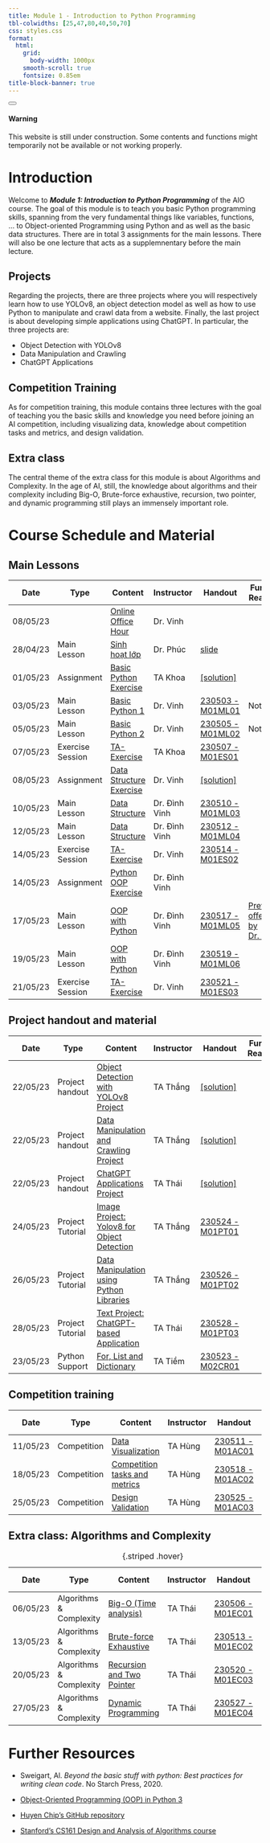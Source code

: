 ```yaml
---
title: Module 1 - Introduction to Python Programming
tbl-colwidths: [25,47,80,40,50,70]
css: styles.css
format:
  html:
    grid:
      body-width: 1000px
    smooth-scroll: true
    fontsize: 0.85em
title-block-banner: true
---
```


<div class="alert alert-dismissible alert-warning">
  <button type="button" class="btn-close" data-bs-dismiss="alert"></button>
  <h4 class="alert-heading">Warning</h4>
  <p class="mb-0">This website is still under construction. Some contents and functions might temporarily not be available or not working properly</a>.</p>
</div>

# Introduction


Welcome to ***Module 1: Introduction to Python Programming*** of the AIO course. The goal of this module is to teach you basic Python programming skills, spanning from the very fundamental things like variables, functions, ... to Object-oriented Programming using Python and as well as the basic data structures. There are in total 3 assignments for the main lessons. There will also be one lecture that acts as a supplemnentary before the main lecture. 

## Projects

Regarding the projects, there are three projects where you will respectively learn how to use YOLOv8, an object detection model as well as how to use Python to manipulate and crawl data from a website. Finally, the last project is about developing simple applications using ChatGPT. In particular, the three projects are: 

- Object Detection with YOLOv8 
- Data Manipulation and Crawling 
- ChatGPT Applications 

## Competition Training

As for competition training, this module contains three lectures with the goal of teaching you the basic skills and knowledge you need before joining an AI competition, including visualizing data, knowledge about competition tasks and metrics, and design validation.

## Extra class

The central theme of the extra class for this module is about Algorithms and Complexity. In the age of AI, still, the knowledge about algorithms and their complexity including Big-O, Brute-force exhaustive, recursion, two pointer, and dynamic programming still plays an immensely important role. 


# Course Schedule and Material

## Main Lessons

| Date       | Type                        | Content                                   | Instructor     | Handout                   | Further Reading                          |
|------------|-----------------------------|-------------------------------------------|----------------|---------------------------|------------------------------------------|
| 08/05/23   |          |   [Online Office Hour](https://youtu.be/UoYSU7ypz4g)                                          | Dr. Vinh       |                           |                                          |
| 28/04/23   | <span class="badge rounded-pill bg-primary">Main Lesson</span> | [Sinh hoạt lớp](https://www.youtube.com/watch?v=95IE3oETJJ0)                             | Dr. Phúc       | [slide](https://drive.google.com/drive/folders/1Iqo7pi_szHLBKeXrhfFzw7yGqepWQyEZ)                     |                                          |
| 01/05/23   | <span class="badge rounded-pill bg-success">Assignment</span>                   | [Basic Python Exercise](https://drive.google.com/file/d/1fYfp7Audr5SJ06ys5pMy0qBcGBb7yabu/view)                      | TA Khoa        | [[solution]](https://drive.google.com/file/d/1DBsc9NKhOOaFHWNM9z4ubx-mzPqa2non/view)                |                                          |
| 03/05/23   | <span class="badge rounded-pill bg-primary">Main Lesson</span>              | [Basic Python 1](https://www.youtube.com/watch?v=SrICKnWd4gM)                              | Dr. Vinh       | [230503 - M01ML01](https://drive.google.com/drive/folders/1TkNDyVgDn7YPv-3rN6Nn29nrKuyqgwVG) | Note    |                                          |
| 05/05/23   | <span class="badge rounded-pill bg-primary">Main Lesson</span>              | [Basic Python 2](https://www.youtube.com/watch?v=tKws9MOQ89Y)                              | Dr. Vinh       | [230505 - M01ML02](https://drive.google.com/drive/folders/1vBQmnfQZpmHeoH452sAR4GBRQ_gCpzSj) | Note    |                                          |
| 07/05/23   | <span class="badge rounded-pill bg-info">Exercise Session</span>        | [TA-Exercise](https://www.youtube.com/watch?v=Aq48Nf6lCVY)                               | TA Khoa        | [230507 - M01ES01](https://drive.google.com/drive/folders/1uJ_vQzgES883zxJw9xE1az8lijmLrR94)          |                                          |
| 08/05/23   |<span class="badge rounded-pill bg-success">Assignment</span>                  | [Data Structure Exercise](https://drive.google.com/file/d/1eD1lWax1ObqSdo5IcSNC_-LVGeN62OWP/view)                   | Dr. Vinh       | [[solution]](https://drive.google.com/file/d/15kJD81E1R5ndm0ZJYlsFeKZVnybplRDO/viewhttps:/drive.google.com/file/d/15kJD81E1R5ndm0ZJYlsFeKZVnybplRDO/view)                |                                          |
| 10/05/23   | <span class="badge rounded-pill bg-primary">Main Lesson</span>              | [Data Structure](https://www.youtube.com/watch?v=TK42WCKiiDw)                            | Dr. Đình Vinh  | [230510 - M01ML03](https://drive.google.com/drive/folders/1I-YUV6K7DQIWeVZr1v7icsoP-I3BuVlu)          |                                          |
| 12/05/23   | <span class="badge rounded-pill bg-primary">Main Lesson</span>              | [Data Structure](https://www.youtube.com/watch?v=BUueswpSwVc&feature=youtu.be)                            | Dr. Đình Vinh  | [230512 - M01ML04](https://drive.google.com/drive/folders/1CYPfh30f0nQLxbHiPl-jxtNHfLkrHc5x)          |                                          |
| 14/05/23   | <span class="badge rounded-pill bg-info">Exercise Session</span>        | [TA-Exercise](https://www.youtube.com/watch?v=NsB9PjZR6G0&feature=youtu.be)                               | Dr. Vinh       | [230514 - M01ES02](https://drive.google.com/drive/folders/1-VeGlYUVMaBH3Ee98UekJHqZc3TKdLXM)          |                                          |
| 14/05/23   | <span class="badge rounded-pill bg-success">Assignment</span>                   | [Python OOP Exercise](https://drive.google.com/file/d/18UAGLZRZ1AqRDdSy_N9uXzKYRwU34Zdp/view)                       | Dr. Đình Vinh  |                           |                                          |
| 17/05/23   | <span class="badge rounded-pill bg-primary">Main Lesson</span>              | [OOP with Python](https://www.youtube.com/watch?v=xdvi9Dzr6Qw)                           | Dr. Đình Vinh  | [230517 - M01ML05](https://drive.google.com/drive/folders/1BB5CjrmLIOcTahQg7eGO2g6UIvrigPqK)          | [Previous offering by Dr. Vinh](https://www.youtube.com/watch?si=L9C_yrUrpA1pRFH_&v=jgHnlmbr2C8&feature=youtu.be)            |
| 19/05/23   | <span class="badge rounded-pill bg-primary">Main Lesson</span>              | [OOP with Python](https://www.youtube.com/watch?v=8oDDxWeiL8A&feature=youtu.be)                           | Dr. Đình Vinh  | [230519 - M01ML06](https://drive.google.com/drive/folders/1nunyJYSXD_9k1ybzvl_fmQbxfnoRhX_K)          |                                          |
| 21/05/23   | <span class="badge rounded-pill bg-info">Exercise Session</span>        | [TA-Exercise](https://www.youtube.com/watch?v=RGPQgXzOqhg)                               | Dr. Vinh       | [230521 - M01ES03](https://drive.google.com/drive/folders/1gUZqdRAeIyqN-em8-1l0zjHKCZVIzOvT)          |                                          |

## Project handout and material

| Date       | Type                        | Content                                   | Instructor     | Handout                   | Further Reading                          |
|------------|-----------------------------|-------------------------------------------|----------------|---------------------------|------------------------------------------|
| 22/05/23   | <span class="badge rounded-pill bg-danger">Project handout</span>              | [Object Detection with YOLOv8 Project](https://drive.google.com/file/d/1bzM445pd7SMjgFgwA7hzjrjgT6Y3nmWL/view)      | TA Thắng       | [[solution]](https://drive.google.com/file/d/1bEAONvHpShFyB-LfmBSSzBsLNiWXdX-H/view)                |                                          |
| 22/05/23   | <span class="badge rounded-pill bg-danger">Project handout</span>            | [Data Manipulation and Crawling Project](https://drive.google.com/file/d/1I8WKELOqHDDFxrhSkaoAoYN1eTxlbzqn/view)    | TA Thắng       | [[solution]](https://drive.google.com/file/d/1ryoNAvV8TsZAn_PX-2PPf780zswEqGKE/view)                |                                          |
| 22/05/23   | <span class="badge rounded-pill bg-danger">Project handout</span>              | [ChatGPT Applications Project](https://drive.google.com/file/d/1h4gQH9UeItUf6UPNoRTL-nmda0fxFD3D/view)              | TA Thái        | [[solution]](https://drive.google.com/file/d/1wDuqMjj_2d3od7hkoYa2dEd9hpXc3AC2/view)                |                                          |
| 24/05/23   | <span class="badge rounded-pill bg-info">Project Tutorial</span>         | [Image Project: Yolov8 for Object Detection](https://www.youtube.com/watch?v=L6Sin-ieEfM)| TA Thắng       | [230524 - M01PT01](https://drive.google.com/drive/folders/1ddidsMv8ISUrKzUViUtxnjpHwJXr6bv-)          |                                          |
| 26/05/23   | <span class="badge rounded-pill bg-info">Project Tutorial</span>        | [Data Manipulation using Python Libraries](https://www.youtube.com/watch?v=LRiMeQdzDPA)  | TA Thắng       | [230526 - M01PT02](https://drive.google.com/drive/folders/11ikSSLi_Hjmt3EHlSWadFohowyxD_44U)          |                                          |
| 28/05/23   | <span class="badge rounded-pill bg-info">Project Tutorial</span>        | [Text Project: ChatGPT-based Application](https://www.youtube.com/watch?v=i-fXB0CFOMY)   | TA Thái        | [230528 - M01PT03](https://drive.google.com/drive/folders/13LVFM_r7ipY-umR6b_-yAs4NiEPIWv37)          |                                          |
| 23/05/23   | <span class="badge rounded-pill bg-light">Python Support</span>         | [For, List and Dictionary](https://www.youtube.com/watch?v=_WkMMGINOVA)                  | TA Tiềm        | [230523 - M02CR01](https://drive.google.com/drive/folders/1mEwkeD_DAaDMoBVY44zjhl4B15snHTcd)          |                                          |

## Competition training

| Date       | Type                        | Content                                   | Instructor     | Handout                   | Further Reading                          |
|------------|-----------------------------|-------------------------------------------|----------------|---------------------------|------------------------------------------|
| 11/05/23   | <span class="badge rounded-pill bg-warning">Competition</span>                  | [Data Visualization](https://www.youtube.com/watch?v=BtAIW83TCvc)                        | TA Hùng        | [230511 - M01AC01](https://drive.google.com/drive/folders/1p1s-HXHjuwZyRDyWhZqkDiIkeAa93Rlq)          |                                          |
| 18/05/23   |<span class="badge rounded-pill bg-warning">Competition</span> | [Competition tasks and metrics](https://www.youtube.com/watch?v=98JL_UFpxlQ)                                          |       TA Hùng          | [230518 - M01AC02](https://drive.google.com/drive/folders/1TZvYRpntsLQdYhKieewtItkAo3YhfBbp)          |         |
| 25/05/23   | <span class="badge rounded-pill bg-warning">Competition</span>                  | [Design Validation](https://www.youtube.com/watch?v=TyVCXo45c1Y)                         |      TA Hùng           | [230525 - M01AC03](https://drive.google.com/drive/folders/1WnLoiazazGWNxKtmt9IjH0ppAikqtLpk)          |                                          |

## Extra class: Algorithms and Complexity

| Date       | Type                        | Content                                   | Instructor     | Handout                   | Further Reading                          |
|------------|-----------------------------|-------------------------------------------|----------------|---------------------------|------------------------------------------|
| 06/05/23   | <span class="badge rounded-pill bg-dark">Algorithms & Complexity</span> | [Big-O (Time analysis)](https://www.youtube.com/watch?v=i97kAPZtq4A)         | TA Thái        | [230506 - M01EC01](https://drive.google.com/drive/folders/1yof63zCXcoyIIZWvU2CQ4cYWOPIGeT-H)          |                                        |
| 13/05/23   | <span class="badge rounded-pill bg-dark">Algorithms & Complexity</span>    | [Brute-force Exhaustive](https://www.youtube.com/watch?v=4J3D5it9ugA)                    |  TA Thái              | [230513 - M01EC02](https://drive.google.com/drive/folders/1deNcaXHYAbE5A3cgKKv1z7wUAdLmfcC6)          |                                          |
| 20/05/23   | <span class="badge rounded-pill bg-dark">Algorithms & Complexity</span>    | [Recursion and Two Pointer](https://www.youtube.com/watch?v=dOrQveeQz90)                 |  TA Thái        | [230520 - M01EC03](https://drive.google.com/drive/folders/1EmyHR-SB0L1Lw5OYUQw770iLfuKB1JxZ)          |                                          |
| 27/05/23   | <span class="badge rounded-pill bg-dark">Algorithms & Complexity</span>    | [Dynamic Programming](https://www.youtube.com/watch?v=38gV3ggD0Pg)                       |    TA Thái              | [230527 - M01EC04](https://drive.google.com/drive/folders/1aEtoJ-i6WbrmA7_-xDXIIhcpjMBzvFch)          |                                       |
:   {.striped .hover}

# Further Resources

- Sweigart, Al. *Beyond the basic stuff with python: Best practices for writing clean code*. No Starch Press, 2020.
- [Object-Oriented Programming (OOP) in Python 3](https://realpython.com/python3-object-oriented-programming/)

- [Huyen Chip's GitHub repository](https://github.com/chiphuyen/python-is-cool)
 
- [Stanford's CS161 Design and Analysis of Algorithms course](https://web.stanford.edu/class/archive/cs/cs161/cs161.1138/)
